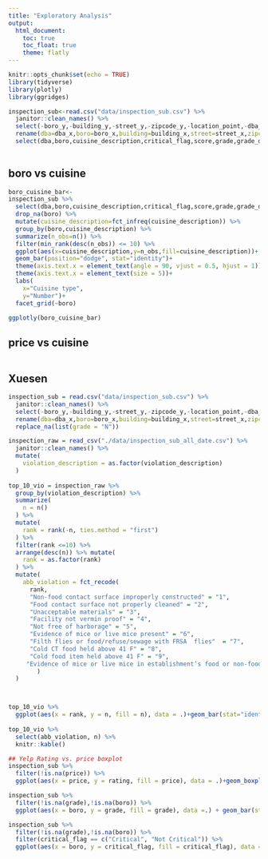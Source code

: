 ```yaml
---
title: "Exploratory Analysis"
output: 
  html_document:
    toc: true
    toc_float: true
    theme: flatly
---
```

```r
knitr::opts_chunk$set(echo = TRUE)
library(tidyverse)
library(plotly)
library(ggridges)
```


```r
inspection_sub<-read.csv("data/inspection_sub.csv") %>% 
  janitor::clean_names() %>% 
  select(-boro_y,-building_y,-street_y,-zipcode_y,-location_point,-dba_y,-url,-phone) %>% 
  rename(dba=dba_x,boro=boro_x,building=building_x,street=street_x,zipcode=zipcode_x) %>%
  select(dba,boro,cuisine_description,critical_flag,score,grade,grade_date,inspection_type,latitude,longitude,rating,review_num,price) 
  
```

## boro vs cuisine
```r
boro_cuisine_bar<-
inspection_sub %>% 
  select(dba,boro,cuisine_description,critical_flag,score,grade,grade_date,inspection_type,latitude,longitude,rating,review_num,price) %>%
  drop_na(boro) %>% 
  mutate(cuisine_description=fct_infreq(cuisine_description)) %>% 
  group_by(boro,cuisine_description) %>%
  summarize(n_obs=n()) %>% 
  filter(min_rank(desc(n_obs)) <= 10) %>%
  ggplot(aes(x=cuisine_description,y=n_obs,fill=cuisine_description))+
  geom_bar(position="dodge", stat="identity")+
  theme(axis.text.x = element_text(angle = 90, vjust = 0.5, hjust = 1))+
  theme(axis.text.x = element_text(size = 5))+
  labs(
    x="Cuisine type",
    y="Number")+
  facet_grid(~boro)

ggplotly(boro_cuisine_bar)
```
## price vs cuisine
```r

```



## Xuesen 

```r
inspection_sub = read.csv("data/inspection_sub.csv") %>% 
  janitor::clean_names() %>% 
  select(-boro_y,-building_y,-street_y,-zipcode_y,-location_point,-dba_y,-url,-phone) %>% 
  rename(dba=dba_x,boro=boro_x,building=building_x,street=street_x,zipcode=zipcode_x) %>%
  replace_na(list(grade = "N"))

inspection_raw = read_csv("./data/inspection_sub_all_date.csv") %>%
  janitor::clean_names() %>%
  mutate(
    violation_description = as.factor(violation_description)
  )
  
top_10_vio = inspection_raw %>% 
  group_by(violation_description) %>%
  summarize(
    n = n()
  ) %>%
  mutate(
    rank = rank(-n, ties.method = "first")
  ) %>% 
  filter(rank <=10) %>%
  arrange(desc(n)) %>% mutate(
    rank = as.factor(rank)
  ) %>%
  mutate(
    abb_violation = fct_recode(
      rank,
      "Non-food contact surface improperly constructed" = "1",
      "Food contact surface not properly cleaned" = "2",
      "Unacceptable materials" = "3",
      "Facility not vermin proof" = "4", 
      "Not free of harborage" = "5",
      "Evidence of mice or live mice present" = "6",
      "Filth flies or food/refuse/sewage with FRSA  flies"  = "7",
      "Cold CT food held above 41 F" = "8",
      "Cold food item held above 41 F" = "9",
     "Evidence of mice or live mice in establishment’s food or non-food areas" = "10"
        )
  )



top_10_vio %>%
  ggplot(aes(x = rank, y = n, fill = n), data = .)+geom_bar(stat="identity")+labs(x = "violation type", y = "frequency", caption = "Exact violation type and associated frquency is shown in the following table")
  
top_10_vio %>% 
  select(abb_violation, n) %>%
  knitr::kable()
```

```r
## Yelp Rating vs. price boxplot 
inspection_sub %>% 
  filter(!is.na(price)) %>%
  ggplot(aes(x = price, y = rating, fill = price), data = .)+geom_boxplot()+labs(title = "Yelp Rating vs. Price")
```

```r
inspection_sub %>%
  filter(!is.na(grade),!is.na(boro)) %>%
  ggplot(aes(x = boro, y = grade, fill = grade), data =.) + geom_bar(stat = "identity", position="stack") + labs(title = "Inspection grade by Boroughs")
```

```r
inspection_sub %>%
  filter(!is.na(grade),!is.na(boro)) %>%
  filter(critical_flag == c("Critical", "Not Critical")) %>%
  ggplot(aes(x = boro, y = critical_flag, fill = critical_flag), data =.) + geom_bar(stat = "identity", position="stack") + labs(title = "Percent with critical flag by boroughs")
```

